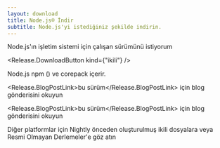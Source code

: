 ```yaml
---
layout: download
title: Node.js® İndir
subtitle: Node.js'yi istediğiniz şekilde indirin.
---
```


<section>
  Node.js'ın <Release.OperatingSystemDropdown /> işletim sistemi için <Release.BitnessDropdown /> çalışan <Release.VersionDropdown /> sürümünü istiyorum

  <Release.DownloadButton kind={"ikili"} />
</section>

<section>
  Node.js <LinkWithArrow href="https://npmjs.com">npm</LinkWithArrow> (<Release.NpmVersion />) ve corepack içerir.

  <Release.BlogPostLink>bu sürüm</Release.BlogPostLink> için blog gönderisini okuyun

  <Release.BlogPostLink>bu sürüm</Release.BlogPostLink> için blog gönderisini
  okuyun

  Diğer platformlar için <LinkWithArrow href="https://nodejs.org/download/nightly/">Nightly</LinkWithArrow> önceden oluşturulmuş ikili dosyalara veya <LinkWithArrow href="https://unofficial-builds.nodejs.org/download/">Resmi Olmayan Derlemeler</LinkWithArrow>'e göz atın
</section>
